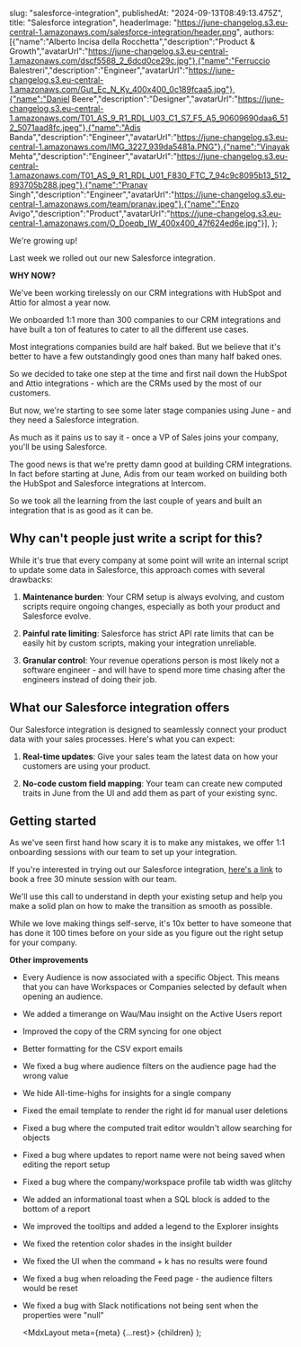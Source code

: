   

  slug: "salesforce-integration",
  publishedAt: "2024-09-13T08:49:13.475Z",
  title: "Salesforce integration",
  headerImage: "https://june-changelog.s3.eu-central-1.amazonaws.com/salesforce-integration/header.png",
  authors: [{"name":"Alberto Incisa della Rocchetta","description":"Product & Growth","avatarUrl":"https://june-changelog.s3.eu-central-1.amazonaws.com/dscf5588_2_6dcd0ce29c.jpg"},{"name":"Ferruccio Balestreri","description":"Engineer","avatarUrl":"https://june-changelog.s3.eu-central-1.amazonaws.com/Gut_Ec_N_Ky_400x400_0c189fcaa5.jpg"},{"name":"Daniel Beere","description":"Designer","avatarUrl":"https://june-changelog.s3.eu-central-1.amazonaws.com/T01_AS_9_R1_RDL_U03_C1_S7_F5_A5_90609690daa6_512_5071aad8fc.jpeg"},{"name":"Adis Banda","description":"Engineer","avatarUrl":"https://june-changelog.s3.eu-central-1.amazonaws.com/IMG_3227_939da5481a.PNG"},{"name":"Vinayak Mehta","description":"Engineer","avatarUrl":"https://june-changelog.s3.eu-central-1.amazonaws.com/T01_AS_9_R1_RDL_U01_F830_FTC_7_94c9c8095b13_512_893705b288.jpeg"},{"name":"Pranav Singh","description":"Engineer","avatarUrl":"https://june-changelog.s3.eu-central-1.amazonaws.com/team/pranav.jpeg"},{"name":"Enzo Avigo","description":"Product","avatarUrl":"https://june-changelog.s3.eu-central-1.amazonaws.com/O_Doeqb_IW_400x400_47f624ed6e.jpg"}],
};

We're growing up!

Last week we rolled out our new Salesforce integration.

**WHY NOW?**

We've been working tirelessly on our CRM integrations with HubSpot and Attio for almost a year now.

We onboarded 1:1 more than 300 companies to our CRM integrations and have built a ton of features to cater to all the different use cases.

Most integrations companies build are half baked. But we believe that it's better to have a few outstandingly good ones than many half baked ones.

So we decided to take one step at the time and first nail down the HubSpot and Attio integrations - which are the CRMs used by the most of our customers.

But now, we're starting to see some later stage companies using June - and they need a Salesforce integration.

As much as it pains us to say it - once a VP of Sales joins your company, you'll be using Salesforce.

The good news is that we're pretty damn good at building CRM integrations. In fact before starting at June, Adis from our team worked on building both the HubSpot and Salesforce integrations at Intercom.

So we took all the learning from the last couple of years and built an integration that is as good as it can be.

## Why can't people just write a script for this?

While it's true that every company at some point will write an internal script to update some data in Salesforce, this approach comes with several drawbacks:

1. **Maintenance burden**: Your CRM setup is always evolving, and custom scripts require ongoing changes, especially as both your product and Salesforce evolve.

2. **Painful rate limiting**: Salesforce has strict API rate limits that can be easily hit by custom scripts, making your integration unreliable.

3. **Granular control**: Your revenue operations person is most likely not a software engineer - and will have to spend more time chasing after the engineers instead of doing their job.


## What our Salesforce integration offers

Our Salesforce integration is designed to seamlessly connect your product data with your sales processes. Here's what you can expect:

1. **Real-time updates**: Give your sales team the latest data on how your customers are using your product.

2. **No-code custom field mapping**: Your team can create new computed traits in June from the UI and add them as part of your existing sync.

## Getting started

As we've seen first hand how scary it is to make any mistakes, we offer 1:1 onboarding sessions with our team to set up your integration.

If you're interested in trying out our Salesforce integration, [here's a link](https://cal.com/alberto-incisa/pro-plan) to book a free 30 minute session with our team.

We'll use this call to understand in depth your existing setup and help you make a solid plan on how to make the transition as smooth as possible.

While we love making things self-serve, it's 10x better to have someone that has done it 100 times before on your side as you figure out the right setup for your company.

**Other improvements**

- Every Audience is now associated with a specific Object. This means that you can have Workspaces or Companies selected by default when opening an audience.
- We added a timerange on Wau/Mau insight on the Active Users report
- Improved the copy of the CRM syncing for one object
- Better formatting for the CSV export emails
- We fixed a bug where audience filters on the audience page had the wrong value
- We hide All-time-highs for insights for a single company
- Fixed the email template to render the right id for manual user deletions
- Fixed a bug where the computed trait editor wouldn't allow searching for objects
- Fixed a bug where updates to report name were not being saved when editing the report setup
- Fixed a bug where the company/workspace profile tab width was glitchy
- We added an informational toast when a SQL block is added to the bottom of a report
- We improved the tooltips and added a legend to the Explorer insights
- We fixed the retention color shades in the insight builder
- We fixed the UI when the command + k has no results were found
- We fixed a bug when reloading the Feed page - the audience filters would be reset
- We fixed a bug with Slack notifications not being sent when the properties were "null"



  <MdxLayout meta={meta} {...rest}>
    {children}
  </MdxLayout>
);
